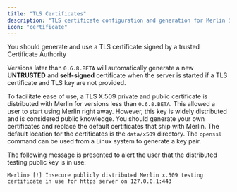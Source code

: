 ```yaml
---
title: "TLS Certificates"
description: "TLS certificate configuration and generation for Merlin Server"
icon: "certificate"
---
```


<Warning>
You should generate and use a TLS certificate signed by a trusted Certificate Authority
</Warning>

Versions later than `0.6.8.BETA` will automatically generate a new **UNTRUSTED** and **self-signed** certificate when the server is started if a TLS certificate and TLS key are not provided.

To facilitate ease of use, a TLS X.509 private and public certificate is distributed with Merlin for versions less than `0.6.8.BETA`. This allowed a user to start using Merlin right away. However, this key is widely distributed and is considered public knowledge. You should generate your own certificates and replace the default certificates that ship with Merlin. The default location for the certificates is the `data/x509` directory. The `openssl` command can be used from a Linux system to generate a key pair.

The following message is presented to alert the user that the distributed testing public key is in use:

`Merlin» [!] Insecure publicly distributed Merlin x.509 testing certificate in use for https server on 127.0.0.1:443`